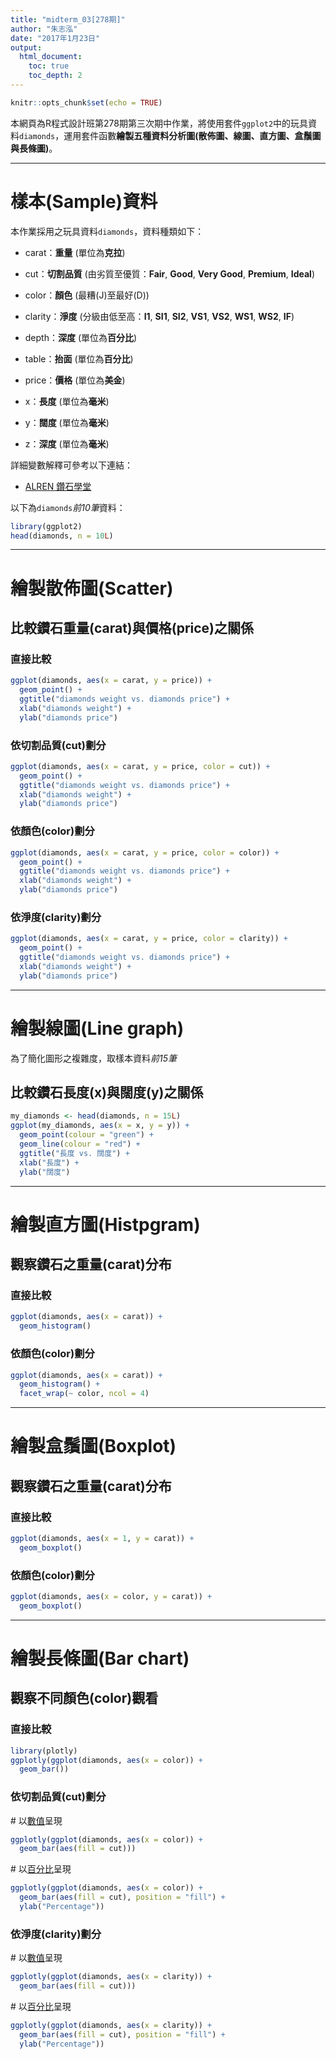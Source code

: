 ---
title: "midterm_03[278期]"
author: "朱志泓"
date: "2017年1月23日"
output:
  html_document:
    toc: true
    toc_depth: 2
---

```{r setup, include=FALSE}
knitr::opts_chunk$set(echo = TRUE)
```

本網頁為R程式設計班第278期第三次期中作業，將使用套件`ggplot2`中的玩具資料`diamonds`，運用套件函數**繪製五種資料分析圖(散佈圖、線圖、直方圖、盒鬚圖與長條圖)**。

---

# **樣本(Sample)資料**

本作業採用之玩具資料`diamonds`，資料種類如下：

- carat：**重量** (單位為**克拉**)

- cut：**切割品質** (由劣質至優質：**Fair**, **Good**, **Very Good**, **Premium**, **Ideal**)

- color：**顏色** (最糟(J)至最好(D))

- clarity：**淨度** (分級由低至高：**I1**, **SI1**, **SI2**, **VS1**, **VS2**, **WS1**, **WS2**, **IF**)

- depth：**深度** (單位為**百分比**)

- table：**抬面** (單位為**百分比**)

- price：**價格** (單位為**美金**)

- x：**長度** (單位為**毫米**)

- y：**闊度** (單位為**毫米**)

- z：**深度** (單位為**毫米**)

詳細變數解釋可參考以下連結：

- [ALREN 鑽石學堂](http://www.alren.com.hk/CHT/CMS/Diamond-Education/1)

以下為`diamonds`*前10筆*資料：

```{r echo = FALSE}
library(ggplot2)
head(diamonds, n = 10L)
```

---

# **繪製散佈圖(Scatter)**

## 比較鑽石**重量(carat)**與**價格(price)**之關係

### 直接比較

```{r echo = FALSE}
ggplot(diamonds, aes(x = carat, y = price)) +
  geom_point() +
  ggtitle("diamonds weight vs. diamonds price") +
  xlab("diamonds weight") + 
  ylab("diamonds price")
```

### 依**切割品質(cut)**劃分

```{r echo = FALSE}
ggplot(diamonds, aes(x = carat, y = price, color = cut)) +
  geom_point() +
  ggtitle("diamonds weight vs. diamonds price") +
  xlab("diamonds weight") + 
  ylab("diamonds price")
```

### 依**顏色(color)**劃分

```{r echo = FALSE}
ggplot(diamonds, aes(x = carat, y = price, color = color)) +
  geom_point() +
  ggtitle("diamonds weight vs. diamonds price") +
  xlab("diamonds weight") + 
  ylab("diamonds price")
```

### 依**淨度(clarity)**劃分

```{r echo = FALSE}
ggplot(diamonds, aes(x = carat, y = price, color = clarity)) +
  geom_point() +
  ggtitle("diamonds weight vs. diamonds price") +
  xlab("diamonds weight") + 
  ylab("diamonds price")
```

---

# **繪製線圖(Line graph)**

為了簡化圖形之複雜度，取樣本資料*前15筆*

## 比較鑽石**長度(x)**與**闊度(y)**之關係

```{r echo = FALSE}
my_diamonds <- head(diamonds, n = 15L)
ggplot(my_diamonds, aes(x = x, y = y)) +
  geom_point(colour = "green") +
  geom_line(colour = "red") +
  ggtitle("長度 vs. 闊度") +
  xlab("長度") + 
  ylab("闊度")
```

---

# **繪製直方圖(Histpgram)**

## 觀察鑽石之**重量(carat)**分布

### 直接比較

```{r echo = FALSE, message = FALSE}
ggplot(diamonds, aes(x = carat)) +
  geom_histogram()
```

### 依**顏色(color)**劃分

```{r echo = FALSE, message = FALSE}
ggplot(diamonds, aes(x = carat)) +
  geom_histogram() +
  facet_wrap(~ color, ncol = 4)
```

---

# **繪製盒鬚圖(Boxplot)**

## 觀察鑽石之**重量(carat)**分布

### 直接比較

```{r echo = FALSE}
ggplot(diamonds, aes(x = 1, y = carat)) +
  geom_boxplot()
```

### 依**顏色(color)**劃分

```{r echo = FALSE}
ggplot(diamonds, aes(x = color, y = carat)) +
  geom_boxplot()
```

---

# **繪製長條圖(Bar chart)**

## 觀察不同**顏色(color)**觀看

### 直接比較

```{r echo = FALSE, message = FALSE}
library(plotly)
ggplotly(ggplot(diamonds, aes(x = color)) + 
  geom_bar())
```

### 依**切割品質(cut)**劃分

 # 以<span style="text-decoration:underline">數值</span>呈現

```{r echo = FALSE}
ggplotly(ggplot(diamonds, aes(x = color)) + 
  geom_bar(aes(fill = cut)))
```

 # 以<span style="text-decoration:underline">百分比</span>呈現

```{r echo = FALSE}
ggplotly(ggplot(diamonds, aes(x = color)) + 
  geom_bar(aes(fill = cut), position = "fill") +
  ylab("Percentage"))
```

### 依**淨度(clarity)**劃分

 # 以<span style="text-decoration:underline">數值</span>呈現

```{r echo = FALSE}
ggplotly(ggplot(diamonds, aes(x = clarity)) + 
  geom_bar(aes(fill = cut)))
```

 # 以<span style="text-decoration:underline">百分比</span>呈現

```{r echo = FALSE}
ggplotly(ggplot(diamonds, aes(x = clarity)) + 
  geom_bar(aes(fill = cut), position = "fill") +
  ylab("Percentage"))
```


